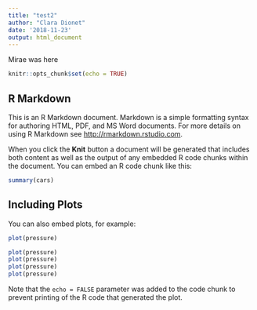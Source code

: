 ```yaml
---
title: "test2"
author: "Clara Dionet"
date: '2018-11-23'
output: html_document
---
```


Mirae was here

```r
knitr::opts_chunk$set(echo = TRUE)
```

## R Markdown

This is an R Markdown document. Markdown is a simple formatting syntax for authoring HTML, PDF, and MS Word documents. For more details on using R Markdown see <http://rmarkdown.rstudio.com>.

When you click the **Knit** button a document will be generated that includes both content as well as the output of any embedded R code chunks within the document. You can embed an R code chunk like this:

```r
summary(cars)
```

## Including Plots

You can also embed plots, for example:

```r
plot(pressure)

plot(pressure)
plot(pressure)
plot(pressure)
plot(pressure)


```

Note that the `echo = FALSE` parameter was added to the code chunk to prevent printing of the R code that generated the plot.

